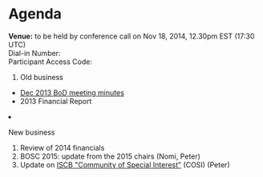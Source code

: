 = Agenda =

'''Venue:''' to be held by conference call on Nov 18, 2014, 12.30pm EST (17:30 UTC) <br/>
Dial-in Number:	<!-- 1-605-475-5950  (US Midwest) --> <br/>
Participant Access Code:	<!-- 279610 -->

<ol>
<li> Old business </li>
 <ul>
  <li> [[Minutes:2013_Dec_ConfCall| Dec 2013 BoD meeting minutes]]</li>
  <li> 2013 Financial Report </li>
 </ul>  
<li>New business</li>
<ol style="list-style-type:lower-roman">
  <li> Review of 2014 financials</li>
  <li> BOSC 2015: update from the 2015 chairs (Nomi, Peter)</li>
  <li> Update on [http://www.iscb.org/iscb-affiliates-cosis ISCB "Community of Special Interest"] (COSI)  (Peter) </li>
</ol>
</ol>

<!--
= Minutes =

'''Attending:'''
* Directors: 
* Guests: 

'''Minutes:'''
-->